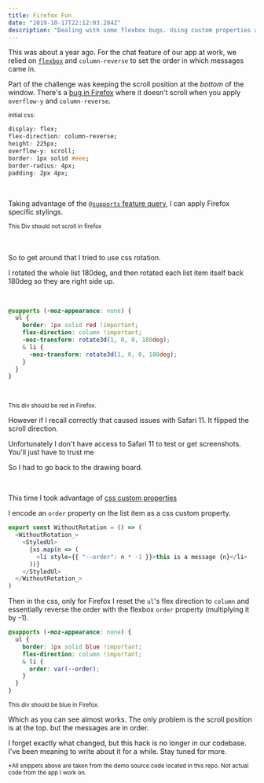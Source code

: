 ```yaml
---
title: Firefox Fun
date: "2019-10-17T22:12:03.284Z"
description: "Dealing with some flexbox bugs. Using custom properties and rotations."
---
```



This was about a year ago. For the chat feature of our app at work, we relied on [`flexbox`](https://developer.mozilla.org/en-US/docs/Web/CSS/CSS_Flexible_Box_Layout/Basic_Concepts_of_Flexbox) and `column-reverse` to set the order in which messages came in.

Part of the challenge was keeping the scroll position at the _bottom_ of the window.
There's a [bug in Firefox](https://bugzilla.mozilla.org/show_bug.cgi?id=1042151) where it doesn't scroll when you apply `overflow-y` and `column-reverse`.

<small>initial css:</small>

```css
display: flex;
flex-direction: column-reverse;
height: 225px;
overflow-y: scroll;
border: 1px solid #eee;
border-radius: 4px;
padding: 2px 4px;
```

<br />

Taking advantage of the [`@supports` feature query](https://developer.mozilla.org/en-US/docs/Web/CSS/@supports), I can apply Firefox specific stylings.

<small>This Div should not scroll in firefox</small>
<DoesntScrollFF />

<br/>
<br/>
So to get around that I tried to use css rotation.

I rotated the whole list 180deg, and then rotated each list item itself back 180deg so they are right side up.

<br />

```css
@supports (-moz-appearance: none) {
  ul {
    border: 1px solid red !important;
    flex-direction: column !important;
    -moz-transform: rotate3d(1, 0, 0, 180deg);
    & li {
      -moz-transform: rotate3d(1, 0, 0, 180deg);
    }
  }
}
```

<br />

<small>This div should be red in Firefox.</small>

<WithRotation />

However if I recall correctly that caused issues with Safari 11.
It flipped the scroll direction.

Unfortunately I don't have access to Safari 11 to test or get
screenshots. You'll just have to trust me

So I had to go back to the drawing board.

<br />

This time I took advantage of [css custom properties](https://css-tricks.com/css-attr-function-got-nothin-custom-properties)

I encode an `order` property on the list item as a css custom property.

```javascript
export const WithoutRotation = () => (
  <WithoutRotation_>
    <StyledUl>
      {xs.map(n => (
        <li style={{ "--order": n * -1 }}>this is a message {n}</li>
      ))}
    </StyledUl>
  </WithoutRotation_>
)
```

Then in the css, only for Firefox I reset the `ul`'s flex direction to `column` and
essentially reverse the order with the flexbox `order` property
(multiplying it by -1).

```css
@supports (-moz-appearance: none) {
  ul {
    border: 1px solid blue !important;
    flex-direction: column !important;
    & li {
      order: var(--order);
    }
  }
}
```

<small>This div should be blue in Firefox.</small>

<WithoutRotation />

Which as you can see almost works. The only problem is the scroll
position is at the top. but the messages are in order.

I forget exactly what changed, but this hack is no longer in our codebase.
I've been meaning to write about it for a while.
Stay tuned for more.

<small>*All snippets above are taken from the demo source code located in this repo. Not actual code from the app I work on.</small>
<br />
<br />
<br />
